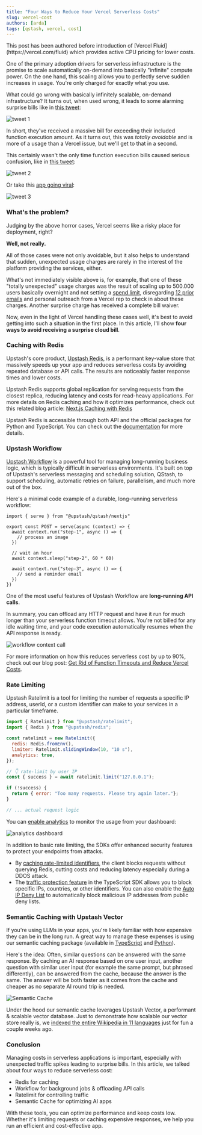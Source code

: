 ```yaml
---
title: "Four Ways to Reduce Your Vercel Serverless Costs"
slug: vercel-cost
authors: [arda]
tags: [qstash, vercel, cost]
---
```


<Note type="info">
  This post has been authored before introduction of [Vercel Fluid](https://vercel.com/fluid) which provides active CPU pricing for lower costs.
</Note>

One of the primary adoption drivers for serverless infrastructure is the promise to scale automatically on-demand into basically "infinite" compute power. On the one hand, this scaling allows you to perfectly serve sudden increases in usage. You're only charged for exactly what you use.

What could go wrong with basically infinitely scalable, on-demand infrastructure? It turns out, when used wrong, it leads to some alarming surprise bills like in [this tweet](https://x.com/zemotion/status/1798558292681343039):

![tweet 1](/blog/vercel-cost/cost-tweet-1.png)

In short, they've received a massive bill for exceeding their included function execution amount. As it turns out, this was _totally avoidable_ and is more of a usage than a Vercel issue, but we'll get to that in a second.

This certainly wasn't the only time function execution bills caused serious confusion, like in [this tweet](https://x.com/shoeboxdnb/status/1643639119824801793):

![tweet 2](/blog/vercel-cost/cost-tweet-2.png)

Or take this [app going viral](https://x.com/yacineMTB/status/1828427645689962853):

![tweet 3](/blog/vercel-cost/cost-tweet-3.png)

### What's the problem?

Judging by the above horror cases, Vercel seems like a risky place for deployment, right?

**Well, not really.**

All of those cases were not only avoidable, but it also helps to understand that sudden, unexpected usage charges are rarely in the interest of the platform providing the services, either.

What's not immediately visible above is, for example, that one of these "totally unexpected" usage charges was the result of scaling up to 500.000 users basically overnight and not setting a [spend limit](https://vercel.com/blog/introducing-spend-management-realtime-usage-alerts-sms-notifications), disregarding [12 prior emails](https://x.com/leeerob/status/1798584053786107970) and personal outreach from a Vercel rep to check in about these charges. Another surprise charge has received a complete bill waiver.

Now, even in the light of Vercel handling these cases well, it's best to avoid getting into such a situation in the first place. In this article, I'll show **four ways to avoid receiving a surprise cloud bill**.

### Caching with Redis

Upstash's core product, [Upstash Redis](https://upstash.com/docs/redis/overall/getstarted), is a performant key-value store that massively speeds up your app and reduces serverless costs by avoiding repeated database or API calls. The results are noticeably faster response times and lower costs.

Upstash Redis supports global replication for serving requests from the closest replica, reducing latency and costs for read-heavy applications. For more details on Redis caching and how it optimizes performance, check out this related blog article: [Next.js Caching with Redis](https://upstash.com/blog/nextjs-caching-with-redis)

Upstash Redis is accessible through both API and the official packages for Python and TypeScript. You can check out the [documentation](https://upstash.com/docs/redis/overall/getstarted) for more details.

### Upstash Workflow

[Upstash Workflow](https://upstash.com/docs/qstash/workflow/getstarted) is a powerful tool for managing long-running business logic, which is typically difficult in serverless environments. It's built on top of Upstash's serverless messaging and scheduling solution, QStash, to support scheduling, automatic retries on failure, parallelism, and much more out of the box.

Here's a minimal code example of a durable, long-running serverless workflow:

```tsx api/workflow/route.ts
import { serve } from "@upstash/qstash/nextjs"

export const POST = serve(async (context) => {
  await context.run("step-1", async () => {
    // process an image
  })

  // wait an hour
  await context.sleep("step-2", 60 * 60)

  await context.run("step-3", async () => {
    // send a reminder email
  })
})
```

One of the most useful features of Upstash Workflow are **long-running API calls**.

In summary, you can offload any HTTP request and have it run for much longer than your serverless function timeout allows. You're not billed for any idle waiting time, and your code execution automatically resumes when the API response is ready.

![workflow context call](https://upstash.com/blog/workflow/workflow.png)

For more information on how this reduces serverless cost by up to 90%, check out our blog post: [Get Rid of Function Timeouts and Reduce Vercel Costs](https://upstash.com/blog/vercel-cost-workflow).

### Rate Limiting

Upstash Ratelimit is a tool for limiting the number of requests a specific IP address, userId, or a custom identifier can make to your services in a particular timeframe.

```jsx
import { Ratelimit } from "@upstash/ratelimit";
import { Redis } from "@upstash/redis";

const ratelimit = new Ratelimit({
  redis: Redis.fromEnv(),
  limiter: Ratelimit.slidingWindow(10, "10 s"),
  analytics: true,
});

// 👇 rate-limit by user IP
const { success } = await ratelimit.limit("127.0.0.1");

if (!success) {
  return { error: "Too many requests. Please try again later."};
}

// ... actual request logic
```

You can [enable analytics](https://upstash.com/docs/redis/sdks/ratelimit-ts/features#analytics-and-dashboard) to monitor the usage from your dashboard:

![analytics dashboard](https://mintlify.s3-us-west-1.amazonaws.com/upstash/img/ratelimit/dashboard.png)

In addition to basic rate limiting, the SDKs offer enhanced security features to protect your endpoints from attacks.

- By [caching rate-limited identifiers](https://upstash.com/docs/redis/sdks/ratelimit-ts/features#caching), the client blocks requests without querying Redis, cutting costs and reducing latency especially during a DDOS attack.
- The [traffic protection feature](https://upstash.com/docs/redis/sdks/ratelimit-ts/traffic-protection) in the TypeScript SDK allows you to block specific IPs, countries, or other identifiers. You can also enable the [Auto IP Deny List](https://upstash.com/docs/redis/sdks/ratelimit-ts/traffic-protection#auto-ip-deny-list) to automatically block malicious IP addresses from public deny lists.

### Semantic Caching with Upstash Vector

If you're using LLMs in your apps, you're likely familiar with how expensive they can be in the long run. A great way to manage these expenses is using our semantic caching package (available in [TypeScript](https://github.com/upstash/semantic-cache) and [Python](https://github.com/upstash/semantic-cache-py)).

Here's the idea: Often, similar questions can be answered with the same response. By caching an AI response based on one user input, another question with similar user input (for example the same prompt, but phrased differently), can be answered from the cache, because the answer is the same. The answer will be both faster as it comes from the cache and cheaper as no separate AI round trip is needed.

![Semantic Cache](https://github.com/upstash/semantic-cache-py/blob/master/assets/how-semantic-cache-works.png?raw=true)

Under the hood our semantic cache leverages Upstash Vector, a performant & scalable vector database. Just to demonstrate how scalable our vector store really is, we [indexed the entire Wikipedia in 11 languages](https://upstash.com/blog/indexing-wikipedia) just for fun a couple weeks ago.

### Conclusion

Managing costs in serverless applications is important, especially with unexpected traffic spikes leading to surprise bills. In this article, we talked about four ways to reduce serverless cost:

- Redis for caching
- Workflow for background jobs & offloading API calls
- Ratelimit for controlling traffic
- Semantic Cache for optimizing AI apps

With these tools, you can optimize performance and keep costs low. Whether it's limiting requests or caching expensive responses, we help you run an efficient and cost-effective app.
